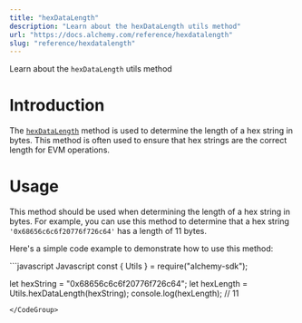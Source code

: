 ```yaml
---
title: "hexDataLength"
description: "Learn about the hexDataLength utils method"
url: "https://docs.alchemy.com/reference/hexdatalength"
slug: "reference/hexdatalength"
---
```


Learn about the `hexDataLength` utils method

# Introduction

The [`hexDataLength`](https://docs.ethers.org/v4/api-utils.html) method is used to determine the length of a hex string in bytes. This method is often used to ensure that hex strings are the correct length for EVM operations.

# Usage

This method should be used when determining the length of a hex string in bytes. For example, you can use this method to determine that a hex string `'0x68656c6c6f20776f726c64'` has a length of 11 bytes.

Here's a simple code example to demonstrate how to use this method:

<CodeGroup>
  ```javascript Javascript
  const { Utils } = require("alchemy-sdk");

  let hexString = "0x68656c6c6f20776f726c64";
  let hexLength = Utils.hexDataLength(hexString); 
  console.log(hexLength); // 11
  ```
</CodeGroup>
